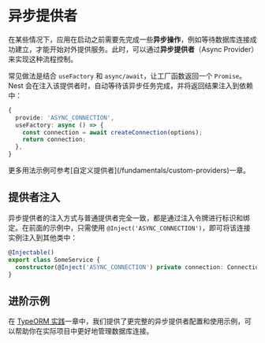 # 异步提供者

在某些情况下，应用在启动之前需要先完成一些**异步操作**，例如等待数据库连接成功建立，才能开始对外提供服务。此时，可以通过**异步提供者**（Async Provider）来实现这种流程控制。

常见做法是结合 `useFactory` 和 `async/await`，让工厂函数返回一个 `Promise`。Nest 会在注入该提供者时，自动等待该异步任务完成，并将返回结果注入到依赖中：

```ts
{
  provide: 'ASYNC_CONNECTION',
  useFactory: async () => {
    const connection = await createConnection(options);
    return connection;
  },
}
```

<CalloutInfo>
  更多用法示例可参考[自定义提供者](/fundamentals/custom-providers)一章。
</CalloutInfo>

## 提供者注入

异步提供者的注入方式与普通提供者完全一致，都是通过注入令牌进行标识和绑定。在前面的示例中，只需使用 `@Inject('ASYNC_CONNECTION')`，即可将该连接实例注入到其他类中：

```ts
@Injectable()
export class SomeService {
  constructor(@Inject('ASYNC_CONNECTION') private connection: Connection) {}
}
```

## 进阶示例

在 [TypeORM 实践](/recipes/sql-typeorm)一章中，我们提供了更完整的异步提供者配置和使用示例，可以帮助你在实际项目中更好地管理数据库连接。

